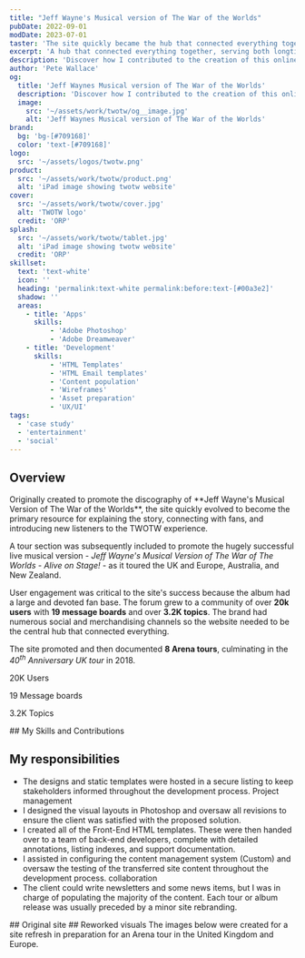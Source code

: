 ```yaml
---
title: "Jeff Wayne's Musical version of The War of the Worlds"
pubDate: 2022-09-01
modDate: 2023-07-01
taster: 'The site quickly became the hub that connected everything together, serving both longtime fans and inspiring a new generation.'
excerpt: 'A hub that connected everything together, serving both longtime fans and inspiring a new generation'
description: 'Discover how I contributed to the creation of this online hub that linked everything together, serving both longtime fans and inspiring a new generation.'
author: 'Pete Wallace'
og:
  title: 'Jeff Waynes Musical version of The War of the Worlds'
  description: 'Discover how I contributed to the creation of this online hub that linked everything together, serving both longtime fans and inspiring a new generation.'
  image: 
    src: '~/assets/work/twotw/og__image.jpg'
    alt: 'Jeff Waynes Musical version of The War of the Worlds'
brand: 
  bg: 'bg-[#709168]'
  color: 'text-[#709168]'
logo:
  src: '~/assets/logos/twotw.png'
product:
  src: '~/assets/work/twotw/product.png'
  alt: 'iPad image showing twotw website'
cover:
  src: '~/assets/work/twotw/cover.jpg'
  alt: 'TWOTW logo'
  credit: 'ORP'
splash:
  src: '~/assets/work/twotw/tablet.jpg'
  alt: 'iPad image showing twotw website'
  credit: 'ORP'
skillset:
  text: 'text-white'
  icon: ''
  heading: 'permalink:text-white permalink:before:text-[#00a3e2]'
  shadow: ''
  areas:
    - title: 'Apps'
      skills:
          - 'Adobe Photoshop'
          - 'Adobe Dreamweaver'
    - title: 'Development'
      skills:
          - 'HTML Templates'
          - 'HTML Email templates'
          - 'Content population'
          - 'Wireframes'
          - 'Asset preparation'
          - 'UX/UI'
tags: 
  - 'case study'
  - 'entertainment'
  - 'social'
---
```





## Overview

<p class="text-fl-step-1">Originally created to promote the discography of **Jeff Wayne's Musical Version of The War of the Worlds**, the site quickly evolved to become the primary resource for explaining the story, connecting with fans, and introducing new listeners to the TWOTW experience.</p>

A tour section was subsequently included to promote the hugely successful live musical version - _Jeff Wayne's Musical Version of The War of The Worlds - Alive on Stage!_ - as it toured the UK and Europe, Australia, and New Zealand.

User engagement was critical to the site's success because the album had a large and devoted fan base. The forum grew to a community of over **20k users** with **19 message boards** and over **3.2K topics**. The brand had numerous social and merchandising channels so the website needed to be the central hub that connected everything.

The site promoted and then documented **8 Arena tours**, culminating in the _40<sup>th</sup> Anniversary UK tour_ in 2018.

<Block
        mode="plain"
        bg="bg-amber-400"
        breakout={true}
        wrapper="my-fl-space-2xl"
    >
<div class="absolute w-full h-full inset-0 bg-bottom bg-cover opacity-[12%]" style={`background-image: url(${svgbg.src});`}></div>

<div class="relative grid text-center leading-snug grid-cols-1 md:grid-cols-3 py-fl-space-3xl gap-fl-space-m text-teal-500 content-center max-w-container mx-auto">
  <p><span class="block text-fl-step-6 font-black"><Icon name="lucide:message-circle-heart" class="w-fl-space-xl-2xl h-fl-space-xl-2xl mx-auto block" title="Users" />20K</span> Users</p>
  <p><span class="block text-fl-step-6 font-black"><Icon name="lucide:message-square-text" class="w-fl-space-xl-2xl h-fl-space-xl-2xl mx-auto block" title="Message boards" />19</span> Message boards</p>
  <p><span class="block text-fl-step-6 font-black"><Icon name="lucide:messages-square" class="w-fl-space-xl-2xl h-fl-space-xl-2xl mx-auto block" title="Topics" />3.2K</span> Topics</p>
</div>
</Block>



<Skills skillset={frontmatter.skillset} bg={frontmatter.brand.bg}>
## My Skills and Contributions
</Skills>

## My responsibilities

-   The designs and static templates were hosted in a secure listing to keep stakeholders informed throughout the development process. <span class="label label--info !m-0">Project management</span>
-   I designed the visual layouts in Photoshop and oversaw all revisions to ensure the client was satisfied with the proposed solution.
-   I created all of the Front-End HTML templates. These were then handed over to a team of back-end developers, complete with detailed annotations, listing indexes, and support documentation.
-   I assisted in configuring the content management system (Custom) and oversaw the testing of the transferred site content throughout the development process. <span class="label label--info !m-0">collaboration</span>
-   The client could write newsletters and some news items, but I was in charge of populating the majority of the content. Each tour or album release was usually preceded by a minor site rebranding.


<InlineBento collections="twotw.old" >
<Fragment slot='title'>
## Original site
</Fragment>
</InlineBento>

<InlineBento collections="twotw" >
<Fragment slot='title'>
## Reworked visuals
</Fragment>
The images below were created for a site refresh in preparation for an Arena tour in the United Kingdom and Europe.
</InlineBento>

